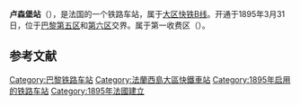 {{Infobox station
| name          =<!-- 注释出：[[File:RATP.svg|32x32px]] -->卢森堡站<br>{{lang|fr|Gare du Luxembourg}} 
| type          = [[法国铁路|法国铁路]]
| image = RER B Luxembourg P1200035.jpg
|image_caption = 车站内部
| address       = {{FRA}}[[巴黎|巴黎]][[巴黎第五区|第五区]]和[[巴黎第六区|第六区]]交界
| latd          = 48
| latm          = 50
| lats          = 48
| latNS         = N
| longd         = 2
| longm         = 20
| longs         = 25
| longEW        = E
| operator = <!-- 注释出：[[File:RATP.svg|32x32px]] -->
| coordinates_display = yes
| iso_region    = FR
| line          = 
* [[大区快铁B线|大区快铁B线]]
| platform      = 2
| tracks        = 2
| elevation = 
| opened        = 1895年3月31日
| rebuilt =
| status = 使用中
| closed        = 
| passengers= 5,670,876
| pass_year= 2015年<ref>[http://data.ratp.fr/explore/dataset/trafic-annuel-entrant-par-station-du-reseau-ferre-2015/table/?sort=-rang Trafic annuel entrant par station du réseau ferré] Données publiques - RATP, 5 avril 2016 (consulté le 15 octobre 2016)</ref>
| station_type = 客运车站
| connections = 
* [[RATP公交路网|巴黎城市公共交通]]
| route_map =
| map_locator   = 
| note =
}}

'''卢森堡站'''（{{lang-fr|Gare du Luxembourg}}），是法国的一个铁路车站，属于[[大区快铁B线|大区快铁B线]]。开通于1895年3月31日，位于[[巴黎|巴黎]][[巴黎第五区|第五区]]和[[巴黎第六区|第六区]]交界。属于第一收费区（{{lang-fr|Zone 1}}）。

== 参考文献 ==
{{Reflist}}
{{邻站}}
{{RER B}}
[[Category:巴黎铁路车站|Category:巴黎铁路车站]]
[[Category:法蘭西島大區快鐵車站|Category:法蘭西島大區快鐵車站]]
[[Category:1895年启用的铁路车站|Category:1895年启用的铁路车站]]
[[Category:1895年法國建立|Category:1895年法國建立]]